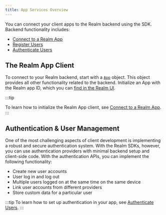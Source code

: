 ```yaml
---
title: App Services Overview
---
```


You can connect your client apps to the Realm
backend using the SDK. Backend functionality includes:

- [Connect to a Realm App](https://docs.mongodb.com/realm/sdk/kotlin/app-services/connect-to-a-realm-app/)
- [Register Users](https://docs.mongodb.com/realm/sdk/kotlin/app-services/register-users/)
- [Authenticate Users](https://docs.mongodb.com/realm/sdk/kotlin/app-services/authenticate-users/)

## The Realm App Client

To connect to your Realm backend, start with a 
[`App`](https://docs.mongodb.com/realm-sdks/kotlin/latest/library-sync/-realm%20-kotlin%20-multiplatform%20-s-d-k%20-%20-sync/io.realm.mongodb/-app/index.html)
object.
This object provides all other functionality related to 
the backend. Initialize an App with the Realm app ID, which you can 
[find in the Realm UI](https://docs.mongodb.com/realm/get-started/find-your-project-or-app-id/#std-label-find-your-app-id).

:::tip

To learn how to initialize the Realm App client, see
[Connect to a Realm App](sdk/kotlin/app-services/connect).
:::

## Authentication & User Management

One of the most challenging aspects of client development is implementing a 
robust and secure authentication system. With the Realm SDKs,
however, you can use authentication providers with
minimal backend setup and client-side code. With the authentication APIs,
you can implement the following functionality:

- Create new user accounts
- User log in and log out
- Multiple users logged on at the same time on the same device
- Link user accounts from different providers
- Store custom data for a particular user

:::tip
   To learn how to set up authentication in your app, see
   [Authenticate Users](sdk/kotlin/app-services/authenticate-users).
:::